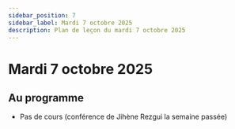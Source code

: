 ```yaml
---
sidebar_position: 7
sidebar_label: Mardi 7 octobre 2025
description: Plan de leçon du mardi 7 octobre 2025
---
```


# Mardi 7 octobre 2025

## Au programme

- Pas de cours (conférence de Jihène Rezgui la semaine passée)
